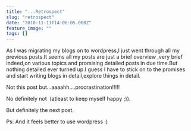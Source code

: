 ```yaml
---
title: "...Retrospect"
slug: "retrospect"
date: "2010-11-11T14:06:05.000Z"
feature_image: ""
tags: []
---
```


As I was migrating my blogs on to wordpress,I just went through all my previous posts.It seems all my posts are just a brief overview ,very brief indeed,on various topics and promising detailed posts in due time.But nothing detailed ever turned up.I guess I have to stick on to the promises and start writing blogs in detail,explore things in detail.

Not this post but...aaaahh....procrastination!!!!!

No definitely not  (atleast to keep myself happy ;)).

But definitely the next post.

Ps: And it feels better to use wordpress :)